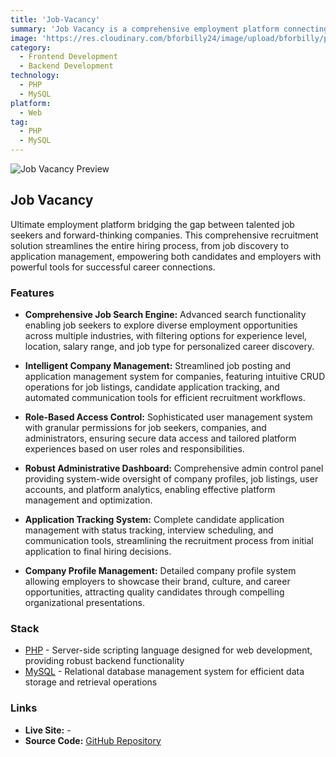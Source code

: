 ```yaml
---
title: 'Job-Vacancy'
summary: 'Job Vacancy is a comprehensive employment platform connecting job seekers with companies through intuitive job search and management capabilities. Built with PHP and MySQL, this full-stack solution provides seamless job posting, application management, and candidate-employer matching for efficient recruitment processes.'
image: 'https://res.cloudinary.com/bforbilly24/image/upload/bforbilly/projects/job-vacancy.webp'
category:
  - Frontend Development
  - Backend Development
technology:
  - PHP
  - MySQL
platform:
  - Web
tag:
  - PHP
  - MySQL
---
```


![Job Vacancy Preview](https://res.cloudinary.com/bforbilly24/image/upload/bforbilly/projects/job-vacancy.webp)

## Job Vacancy

Ultimate employment platform bridging the gap between talented job seekers and forward-thinking companies. This comprehensive recruitment solution streamlines the entire hiring process, from job discovery to application management, empowering both candidates and employers with powerful tools for successful career connections.

### Features

- **Comprehensive Job Search Engine:** Advanced search functionality enabling job seekers to explore diverse employment opportunities across multiple industries, with filtering options for experience level, location, salary range, and job type for personalized career discovery.

- **Intelligent Company Management:** Streamlined job posting and application management system for companies, featuring intuitive CRUD operations for job listings, candidate application tracking, and automated communication tools for efficient recruitment workflows.

- **Role-Based Access Control:** Sophisticated user management system with granular permissions for job seekers, companies, and administrators, ensuring secure data access and tailored platform experiences based on user roles and responsibilities.

- **Robust Administrative Dashboard:** Comprehensive admin control panel providing system-wide oversight of company profiles, job listings, user accounts, and platform analytics, enabling effective platform management and optimization.

- **Application Tracking System:** Complete candidate application management with status tracking, interview scheduling, and communication tools, streamlining the recruitment process from initial application to final hiring decisions.

- **Company Profile Management:** Detailed company profile system allowing employers to showcase their brand, culture, and career opportunities, attracting quality candidates through compelling organizational presentations.

### Stack

- [PHP](https://www.php.net) - Server-side scripting language designed for web development, providing robust backend functionality
- [MySQL](https://www.mysql.com) - Relational database management system for efficient data storage and retrieval operations

### Links

- **Live Site:** -
- **Source Code:** [GitHub Repository](https://github.com/bforbilly24/jobvacancy-php-fullstack-app)

